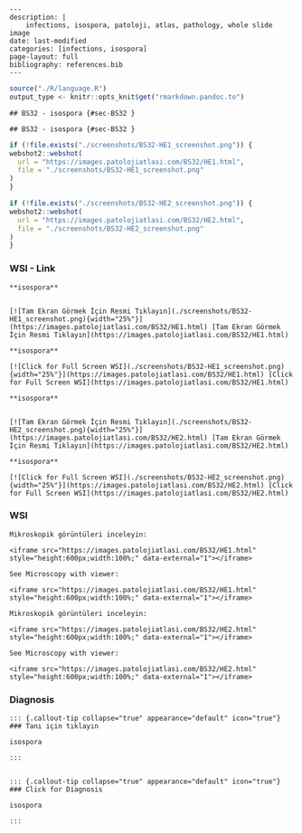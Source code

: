 
```comment
---
description: |
    infections, isospora, patoloji, atlas, pathology, whole slide image
date: last-modified
categories: [infections, isospora]
page-layout: full
bibliography: references.bib
---
```


```r
source("./R/language.R")
output_type <- knitr::opts_knit$get("rmarkdown.pandoc.to")
```


```asis
## BS32 - isospora {#sec-BS32 }
```


```asis
## BS32 - isospora {#sec-BS32 }
```






```r
if (!file.exists("./screenshots/BS32-HE1_screenshot.png")) {
webshot2::webshot(
  url = "https://images.patolojiatlasi.com/BS32/HE1.html",
  file = "./screenshots/BS32-HE1_screenshot.png"
)
}
```






```r
if (!file.exists("./screenshots/BS32-HE2_screenshot.png")) {
webshot2::webshot(
  url = "https://images.patolojiatlasi.com/BS32/HE2.html",
  file = "./screenshots/BS32-HE2_screenshot.png"
)
}
```





::::: panel-tabset


### WSI - Link







```asis

**isospora**


[![Tam Ekran Görmek İçin Resmi Tıklayın](./screenshots/BS32-HE1_screenshot.png){width="25%"}](https://images.patolojiatlasi.com/BS32/HE1.html) [Tam Ekran Görmek İçin Resmi Tıklayın](https://images.patolojiatlasi.com/BS32/HE1.html)
```

```asis

**isospora**

[![Click for Full Screen WSI](./screenshots/BS32-HE1_screenshot.png){width="25%"}](https://images.patolojiatlasi.com/BS32/HE1.html) [Click for Full Screen WSI](https://images.patolojiatlasi.com/BS32/HE1.html)

```






```asis

**isospora**


[![Tam Ekran Görmek İçin Resmi Tıklayın](./screenshots/BS32-HE2_screenshot.png){width="25%"}](https://images.patolojiatlasi.com/BS32/HE2.html) [Tam Ekran Görmek İçin Resmi Tıklayın](https://images.patolojiatlasi.com/BS32/HE2.html)
```

```asis

**isospora**

[![Click for Full Screen WSI](./screenshots/BS32-HE2_screenshot.png){width="25%"}](https://images.patolojiatlasi.com/BS32/HE2.html) [Click for Full Screen WSI](https://images.patolojiatlasi.com/BS32/HE2.html)

```





### WSI








```asis
Mikroskopik görüntüleri inceleyin:

<iframe src="https://images.patolojiatlasi.com/BS32/HE1.html" style="height:600px;width:100%;" data-external="1"></iframe>

```





```asis

See Microscopy with viewer:

<iframe src="https://images.patolojiatlasi.com/BS32/HE1.html" style="height:600px;width:100%;" data-external="1"></iframe>

```







```asis
Mikroskopik görüntüleri inceleyin:

<iframe src="https://images.patolojiatlasi.com/BS32/HE2.html" style="height:600px;width:100%;" data-external="1"></iframe>

```





```asis

See Microscopy with viewer:

<iframe src="https://images.patolojiatlasi.com/BS32/HE2.html" style="height:600px;width:100%;" data-external="1"></iframe>

```





### Diagnosis


```asis


::: {.callout-tip collapse="true" appearance="default" icon="true"}
### Tanı için tıklayın

isospora

:::


```


```asis


::: {.callout-tip collapse="true" appearance="default" icon="true"}
### Click for Diagnosis

isospora

:::

```









:::::

















































